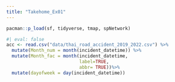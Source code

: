 ```yaml
---
title: "Takehome_Ex01"
---
```


```r
pacman::p_load(sf, tidyverse, tmap, spNetwork)
```

```r
#| eval: false
acc <- read.csv("data/thai_road_accident_2019_2022.csv") %>%
  mutate(Month_num = month(incident_datetime)) %>%
  mutate(Month_fac = month(incident_datetime,
                           label=TRUE,
                           abbr= TRUE))%>%
  mutate(dayofweek = day(incident_datetime))
```